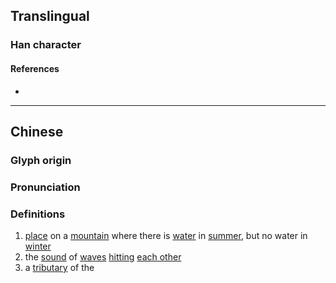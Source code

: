{{also|泶}}
{{character info/new}}
==Translingual==

===Han character===
{{Han char|rn=85|rad=水|as=13|sn=17|four=77232|canj=HBE|ids=⿱𦥯水}}

====References====
* {{Han ref|kx=0653.080|dkj=18395|dj=1063.100|hdz=31752.010|uh=6FA9|ud=28585|bh=ED4F|bd=60751}}

----

==Chinese==
{{zh-forms|s=泶|alt=㶅}}

===Glyph origin===
{{Han etym}}

===Pronunciation===
{{zh-pron
|m=xué
|c=hok6
|mc=y
|oc=y
|cat=n,pn
}}

===Definitions===
{{zh-hanzi}}

# [[place]] on a [[mountain]] where there is [[water]] in [[summer]], but no water in [[winter]]
# the [[sound]] of [[wave]]s [[hit]]ting [[each other]]
# a [[tributary]] of the {{w|Wei River}}

{{zh-cat|Water}}
